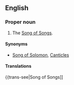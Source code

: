 {{book of the Bible|Song of Solomon}}
==English==

===Proper noun===
{{en-proper noun|head=[[canticle|Canticle]] of Canticles}}

# {{context|biblical|lang=en}} The [[Song of Songs]].

====Synonyms====
* [[Song of Solomon]], [[Canticles]]

====Translations====
{{trans-see|Song of Songs]]